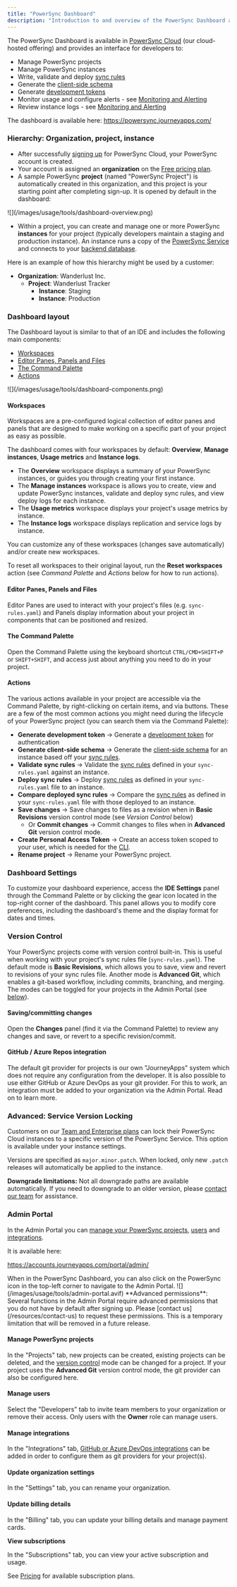 ```yaml
---
title: "PowerSync Dashboard"
description: "Introduction to and overview of the PowerSync Dashboard and Admin Portal"
---
```


The PowerSync Dashboard is available in [PowerSync Cloud](https://www.powersync.com/pricing) (our cloud-hosted offering) and provides an interface for developers to:

- Manage PowerSync projects
- Manage PowerSync instances
- Write, validate and deploy [sync rules](/usage/sync-rules)
- Generate the [client-side schema](/installation/client-side-setup/define-your-schema)
- Generate [development tokens](/installation/authentication-setup/development-tokens)
- Monitor usage and configure alerts - see [Monitoring and Alerting](/usage/tools/monitoring-and-alerting)
- Review instance logs - see [Monitoring and Alerting](/usage/tools/monitoring-and-alerting)

The dashboard is available here: https://powersync.journeyapps.com/

### Hierarchy: Organization, project, instance

- After successfully [signing up](https://accounts.journeyapps.com/portal/powersync-signup?s=docs) for PowerSync Cloud, your PowerSync account is created.
- Your account is assigned an **organization** on the [Free pricing plan](https://www.powersync.com/pricing).
- A sample PowerSync **project** (named "PowerSync Project") is automatically created in this organization, and this project is your starting point after completing sign-up. It is opened by default in the dashboard:

<Frame caption="PowerSync dashboard">
  ![](/images/usage/tools/dashboard-overview.png)
</Frame>

- Within a project, you can create and manage one or more PowerSync **instances** for your project (typically developers maintain a staging and production instance). An instance runs a copy of the [PowerSync Service](/architecture/powersync-service) and connects to your [backend database](/installation/database-connection).

Here is an example of how this hierarchy might be used by a customer:

- **Organization**: Wanderlust Inc.
  - **Project**: Wanderlust Tracker
    - **Instance**: Staging
    - **Instance**: Production

### Dashboard layout

The Dashboard layout is similar to that of an IDE and includes the following main components:

- [Workspaces](/usage/tools/powersync-dashboard#workspaces)
- [Editor Panes, Panels and Files](/usage/tools/powersync-dashboard#editor-panes-panels-and-files)
- [The Command Palette](/usage/tools/powersync-dashboard#the-command-palette)
- [Actions](/usage/tools/powersync-dashboard#actions)

<Frame caption="Dashboard components">
  ![](/images/usage/tools/dashboard-components.png)
</Frame>

#### Workspaces

Workspaces are a pre-configured logical collection of editor panes and panels that are designed to make working on a specific part of your project as easy as possible.

The dashboard comes with four workspaces by default: **Overview**, **Manage instances**, **Usage metrics** and **Instance logs**.

- The **Overview** workspace displays a summary of your PowerSync instances, or guides you through creating your first instance.
- The **Manage instances** workspace is allows you to create, view and update PowerSync instances, validate and deploy sync rules, and view deploy logs for each instance.
- The **Usage metrics** workspace displays your project's usage metrics by instance.
- The **Instance logs** workspace displays replication and service logs by instance.

You can customize any of these workspaces (changes save automatically) and/or create new workspaces.

To reset all workspaces to their original layout, run the **Reset workspaces** action (see _Command Palette_ and _Actions_ below for how to run actions).

#### Editor Panes, Panels and Files

Editor Panes are used to interact with your project's files (e.g. `sync-rules.yaml`) and Panels display information about your project in components that can be positioned and resized.

#### The Command Palette

Open the Command Palette using the keyboard shortcut `CTRL/CMD+SHIFT+P` or `SHIFT+SHIFT`, and access just about anything you need to do in your project.

#### Actions

The various actions available in your project are accessible via the Command Palette, by right-clicking on certain items, and via buttons. These are a few of the most common actions you might need during the lifecycle of your PowerSync project (you can search them via the Command Palette):

- **Generate development token** -\> Generate a [development token](/installation/authentication-setup/development-tokens) for authentication
- **Generate client-side schema** -\> Generate the [client-side schema](/installation/client-side-setup/define-your-schema) for an instance based off your [sync rules](/usage/sync-rules).
- **Validate sync rules** -\> Validate the [sync rules](/usage/sync-rules) defined in your `sync-rules.yaml` against an instance.
- **Deploy sync rules** -\> Deploy [sync rules](/usage/sync-rules) as defined in your `sync-rules.yaml` file to an instance.
- **Compare deployed sync rules** -\> Compare the [sync rules](/usage/sync-rules) as defined in your `sync-rules.yaml` file with those deployed to an instance.
- **Save changes** -\> Save changes to files as a revision when in **Basic Revisions** version control mode (see _Version Control_ below)
  - Or **Commit changes** -\> Commit changes to files when in **Advanced Git** version control mode.
- **Create Personal Access Token** -\> Create an access token scoped to your user, which is needed for the [CLI](/usage/tools/cli).
- **Rename project** -\> Rename your PowerSync project.

### Dashboard Settings

To customize your dashboard experience, access the **IDE Settings** panel through the Command Palette or by clicking the gear icon located in the top-right corner of the dashboard. This panel allows you to modify core preferences, including the dashboard's theme and the display format for dates and times.

### Version Control

Your PowerSync projects come with version control built-in. This is useful when working with your project's sync rules file (`sync-rules.yaml`). The default mode is **Basic Revisions**, which allows you to save, view and revert to revisions of your sync rules file. Another mode is **Advanced Git**, which enables a git-based workflow, including commits, branching, and merging. The modes can be toggled for your projects in the Admin Portal (see [below](/usage/tools/powersync-dashboard#admin-portal)).

#### Saving/committing changes

Open the **Changes** panel (find it via the Command Palette) to review any changes and save, or revert to a specific revision/commit.

#### GitHub / Azure Repos integration

The default git provider for projects is our own "JourneyApps" system which does not require any configuration from the developer. It is also possible to use either GitHub or Azure DevOps as your git provider. For this to work, an integration must be added to your organization via the Admin Portal. Read on to learn more.

### Advanced: Service Version Locking

Customers on our [Team and Enterprise plans](https://www.powersync.com/pricing) can lock their PowerSync Cloud instances to a specific version of the PowerSync Service. This option is available under your instance settings.

Versions are specified as `major.minor.patch`. When locked, only new `.patch` releases will automatically be applied to the instance.

**Downgrade limitations:** Not all downgrade paths are available automatically. If you need to downgrade to an older version, please [contact our team](/resources/contact-us) for assistance.

### Admin Portal

In the Admin Portal you can [manage your PowerSync projects](/usage/tools/powersync-dashboard#manage-powersync-projects), [users](/usage/tools/powersync-dashboard#manage-users) and [integrations](/usage/tools/powersync-dashboard#manage-integrations).

It is available here:

https://accounts.journeyapps.com/portal/admin/

<Info>
  When in the PowerSync Dashboard, you can also click on the PowerSync icon in the top-left corner to navigate to the Admin Portal.
</Info>

<Frame caption="Admin Portal">
  ![](/images/usage/tools/admin-portal.avif)
</Frame>

<Info>
  **Advanced permissions**: Several functions in the Admin Portal require advanced permissions that you do not have by default after signing up. Please [contact us](/resources/contact-us) to request these permissions. This is a temporary limitation that will be removed in a future release.
</Info>

#### Manage PowerSync projects

In the "Projects" tab, new projects can be created, existing projects can be deleted, and the [version control](/usage/tools/powersync-dashboard#version-control) mode can be changed for a project. If your project uses the **Advanced Git** version control mode, the git provider can also be configured here.

#### Manage users

Select the "Developers" tab to invite team members to your organization or remove their access. Only users with the **Owner** role can manage users.

#### Manage integrations

In the "Integrations" tab, [GitHub or Azure DevOps integrations](/usage/tools/powersync-dashboard#github-azure-repos-integration) can be added in order to configure them as git providers for your project(s).

#### Update organization settings

In the "Settings" tab, you can rename your organization.

#### Update billing details

In the "Billing" tab, you can update your billing details and manage payment cards.

**View subscriptions**

In the "Subscriptions" tab, you can view your active subscription and usage.

See [Pricing](https://www.powersync.co/pricing) for available subscription plans.